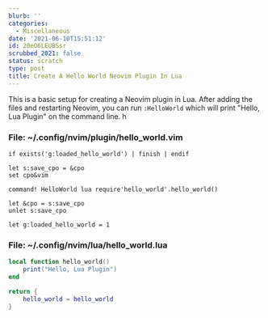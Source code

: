 ```yaml
---
blurb: ''
categories:
  - Miscellaneous
date: '2021-06-10T15:51:12'
id: 20eO6LEUBSsr
scrubbed_2021: false
status: scratch
type: post
title: Create A Hello World Neovim Plugin In Lua
---
```


This is a basic setup for creating a Neovim plugin in Lua. After adding the files and restarting Neovim, you can run `:HelloWorld` which will print "Hello, Lua Plugin" on the command line. h


### File: ~/.config/nvim/plugin/hello_world.vim

```vim
if exists('g:loaded_hello_world') | finish | endif

let s:save_cpo = &cpo
set cpo&vim

command! HelloWorld lua require'hello_world'.hello_world()

let &cpo = s:save_cpo
unlet s:save_cpo

let g:loaded_hello_world = 1
```



### File: ~/.config/nvim/lua/hello_world.lua

```lua
local function hello_world()
    print("Hello, Lua Plugin")
end

return {
    hello_world = hello_world
}
```
